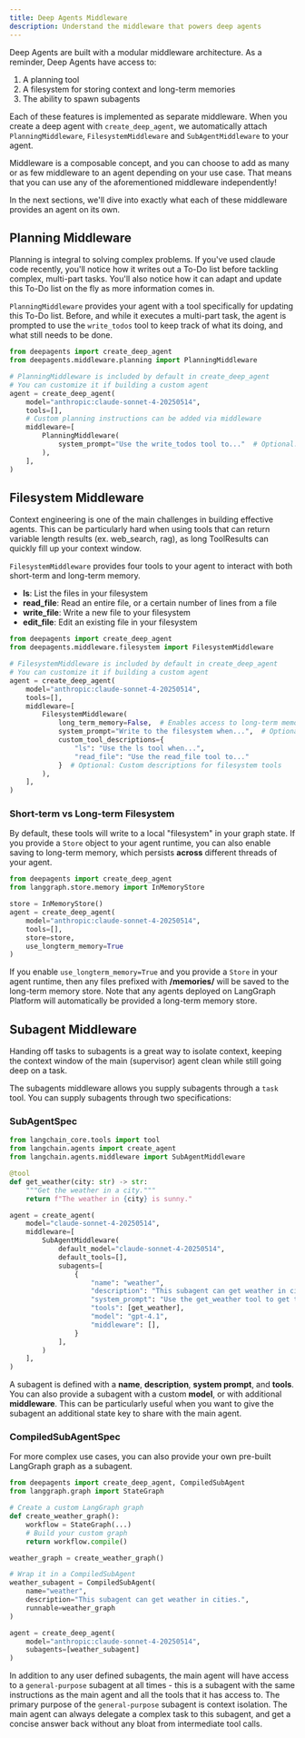 ```yaml
---
title: Deep Agents Middleware
description: Understand the middleware that powers deep agents
---
```


Deep Agents are built with a modular middleware architecture. As a reminder, Deep Agents have access to:

1. A planning tool
2. A filesystem for storing context and long-term memories
3. The ability to spawn subagents

Each of these features is implemented as separate middleware. When you create a deep agent with `create_deep_agent`, we automatically attach `PlanningMiddleware`, `FilesystemMiddleware` and `SubAgentMiddleware` to your agent.

Middleware is a composable concept, and you can choose to add as many or as few middleware to an agent depending on your use case. That means that you can use any of the aforementioned middleware independently!

In the next sections, we'll dive into exactly what each of these middleware provides an agent on its own.

## Planning Middleware

Planning is integral to solving complex problems. If you've used claude code recently, you'll notice how it writes out a To-Do list before tackling complex, multi-part tasks. You'll also notice how it can adapt and update this To-Do list on the fly as more information comes in.

`PlanningMiddleware` provides your agent with a tool specifically for updating this To-Do list. Before, and while it executes a multi-part task, the agent is prompted to use the `write_todos` tool to keep track of what its doing, and what still needs to be done.

```python
from deepagents import create_deep_agent
from deepagents.middleware.planning import PlanningMiddleware

# PlanningMiddleware is included by default in create_deep_agent
# You can customize it if building a custom agent
agent = create_deep_agent(
    model="anthropic:claude-sonnet-4-20250514",
    tools=[],
    # Custom planning instructions can be added via middleware
    middleware=[
        PlanningMiddleware(
            system_prompt="Use the write_todos tool to..."  # Optional: Custom addition to the system prompt
        ),
    ],
)
```

## Filesystem Middleware

Context engineering is one of the main challenges in building effective agents. This can be particularly hard when using tools that can return variable length results (ex. web_search, rag), as long ToolResults can quickly fill up your context window.

`FilesystemMiddleware` provides four tools to your agent to interact with both short-term and long-term memory.

- **ls**: List the files in your filesystem
- **read_file**: Read an entire file, or a certain number of lines from a file
- **write_file**: Write a new file to your filesystem
- **edit_file**: Edit an existing file in your filesystem

```python
from deepagents import create_deep_agent
from deepagents.middleware.filesystem import FilesystemMiddleware

# FilesystemMiddleware is included by default in create_deep_agent
# You can customize it if building a custom agent
agent = create_deep_agent(
    model="anthropic:claude-sonnet-4-20250514",
    tools=[],
    middleware=[
        FilesystemMiddleware(
            long_term_memory=False,  # Enables access to long-term memory, defaults to False
            system_prompt="Write to the filesystem when...",  # Optional custom addition to the system prompt
            custom_tool_descriptions={
                "ls": "Use the ls tool when...",
                "read_file": "Use the read_file tool to..."
            }  # Optional: Custom descriptions for filesystem tools
        ),
    ],
)
```

### Short-term vs Long-term Filesystem

By default, these tools will write to a local "filesystem" in your graph state. If you provide a `Store` object to your agent runtime, you can also enable saving to long-term memory, which persists **across** different threads of your agent.

```python
from deepagents import create_deep_agent
from langgraph.store.memory import InMemoryStore

store = InMemoryStore()
agent = create_deep_agent(
    model="anthropic:claude-sonnet-4-20250514",
    tools=[],
    store=store,
    use_longterm_memory=True
)
```

If you enable `use_longterm_memory=True` and you provide a `Store` in your agent runtime, then any files prefixed with **/memories/** will be saved to the long-term memory store. Note that any agents deployed on LangGraph Platform will automatically be provided a long-term memory store.

## Subagent Middleware

Handing off tasks to subagents is a great way to isolate context, keeping the context window of the main (supervisor) agent clean while still going deep on a task.

The subagents middleware allows you supply subagents through a `task` tool. You can supply subagents through two specifications:

### SubAgentSpec

```python
from langchain_core.tools import tool
from langchain.agents import create_agent
from langchain.agents.middleware import SubAgentMiddleware

@tool
def get_weather(city: str) -> str:
    """Get the weather in a city."""
    return f"The weather in {city} is sunny."

agent = create_agent(
    model="claude-sonnet-4-20250514",
    middleware=[
        SubAgentMiddleware(
            default_model="claude-sonnet-4-20250514",
            default_tools=[],
            subagents=[
                {
                    "name": "weather",
                    "description": "This subagent can get weather in cities.",
                    "system_prompt": "Use the get_weather tool to get the weather in a city.",
                    "tools": [get_weather],
                    "model": "gpt-4.1",
                    "middleware": [],
                }
            ],
        )
    ],
)
```

A subagent is defined with a **name**, **description**, **system prompt**, and **tools**. You can also provide a subagent with a custom **model**, or with additional **middleware**. This can be particularly useful when you want to give the subagent an additional state key to share with the main agent.

### CompiledSubAgentSpec

For more complex use cases, you can also provide your own pre-built LangGraph graph as a subagent.

```python
from deepagents import create_deep_agent, CompiledSubAgent
from langgraph.graph import StateGraph

# Create a custom LangGraph graph
def create_weather_graph():
    workflow = StateGraph(...)
    # Build your custom graph
    return workflow.compile()

weather_graph = create_weather_graph()

# Wrap it in a CompiledSubAgent
weather_subagent = CompiledSubAgent(
    name="weather",
    description="This subagent can get weather in cities.",
    runnable=weather_graph
)

agent = create_deep_agent(
    model="anthropic:claude-sonnet-4-20250514",
    subagents=[weather_subagent]
)
```

In addition to any user defined subagents, the main agent will have access to a `general-purpose` subagent at all times - this is a subagent with the same instructions as the main agent and all the tools that it has access to. The primary purpose of the `general-purpose` subagent is context isolation. The main agent can always delegate a complex task to this subagent, and get a concise answer back without any bloat from intermediate tool calls.
